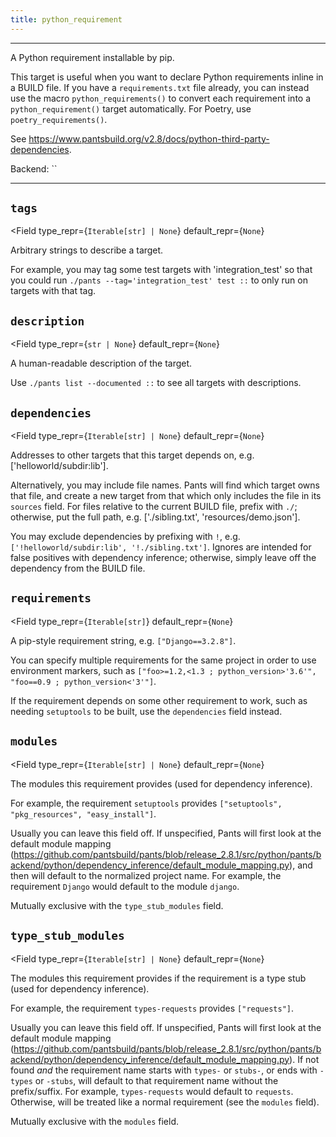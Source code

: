 ```yaml
---
title: python_requirement
---
```



---

A Python requirement installable by pip.

This target is useful when you want to declare Python requirements inline in a BUILD file. If you have a `requirements.txt` file already, you can instead use the macro `python_requirements()` to convert each requirement into a `python_requirement()` target automatically. For Poetry, use `poetry_requirements()`.

See https://www.pantsbuild.org/v2.8/docs/python-third-party-dependencies.

Backend: <span className="color--primary">``</span>

---

<span className={styles.options}>

## `tags`

<Field
    type_repr={`Iterable[str] | None`}
    default_repr={`None`}
>

Arbitrary strings to describe a target.

For example, you may tag some test targets with &#x27;integration_test&#x27; so that you could run `./pants --tag='integration_test' test ::` to only run on targets with that tag.

</Field>

## `description`

<Field
    type_repr={`str | None`}
    default_repr={`None`}
>

A human-readable description of the target.

Use `./pants list --documented ::` to see all targets with descriptions.

</Field>

## `dependencies`

<Field
    type_repr={`Iterable[str] | None`}
    default_repr={`None`}
>

Addresses to other targets that this target depends on, e.g. [&#x27;helloworld/subdir:lib&#x27;].

Alternatively, you may include file names. Pants will find which target owns that file, and create a new target from that which only includes the file in its `sources` field. For files relative to the current BUILD file, prefix with `./`; otherwise, put the full path, e.g. [&#x27;./sibling.txt&#x27;, &#x27;resources/demo.json&#x27;].

You may exclude dependencies by prefixing with `!`, e.g. `['!helloworld/subdir:lib', '!./sibling.txt']`. Ignores are intended for false positives with dependency inference; otherwise, simply leave off the dependency from the BUILD file.

</Field>

## `requirements`

<Field
    type_repr={`Iterable[str]`}
    default_repr={`None`}
>

A pip-style requirement string, e.g. `["Django==3.2.8"]`.

You can specify multiple requirements for the same project in order to use environment markers, such as `["foo>=1.2,<1.3 ; python_version>'3.6'", "foo==0.9 ; python_version<'3'"]`.

If the requirement depends on some other requirement to work, such as needing `setuptools` to be built, use the `dependencies` field instead.

</Field>

## `modules`

<Field
    type_repr={`Iterable[str] | None`}
    default_repr={`None`}
>

The modules this requirement provides (used for dependency inference).

For example, the requirement `setuptools` provides `["setuptools", "pkg_resources", "easy_install"]`.

Usually you can leave this field off. If unspecified, Pants will first look at the default module mapping (https://github.com/pantsbuild/pants/blob/release_2.8.1/src/python/pants/backend/python/dependency_inference/default_module_mapping.py), and then will default to the normalized project name. For example, the requirement `Django` would default to the module `django`.

Mutually exclusive with the `type_stub_modules` field.

</Field>

## `type_stub_modules`

<Field
    type_repr={`Iterable[str] | None`}
    default_repr={`None`}
>

The modules this requirement provides if the requirement is a type stub (used for dependency inference).

For example, the requirement `types-requests` provides `["requests"]`.

Usually you can leave this field off. If unspecified, Pants will first look at the default module mapping (https://github.com/pantsbuild/pants/blob/release_2.8.1/src/python/pants/backend/python/dependency_inference/default_module_mapping.py). If not found _and_ the requirement name starts with `types-` or `stubs-`, or ends with `-types` or `-stubs`, will default to that requirement name without the prefix/suffix. For example, `types-requests` would default to `requests`. Otherwise, will be treated like a normal requirement (see the `modules` field).

Mutually exclusive with the `modules` field.

</Field>

</span>

